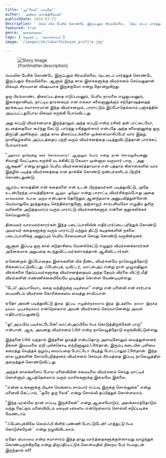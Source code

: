 ```yaml
---
title: 'அ"லைக்" பாயுதே!'
author: 'அகிலா கார்த்திகேயன்'
publishDate: 2024-03-22
description: '`செல்`லில் பேசிக் கொண்டே இருப்பதும் சிரமமில்லை, `நெட்`டைப் பார்த்துக் கொண்டே இருப்பதும் சிரமமில்லை...'
featured: true
genre: 'நகைச்சுவை'
tags: ['சமூகம்', 'கலாச்சாரம்']
image: '/images/akilakarthikeyan_profile.jpg'

---
```

<figure>
  <img src={frontmatter.image} alt="Story Image" class="w-full rounded-lg shadow-lg" />
  <figcaption class="text-gray-600 text-sm mt-2">{frontmatter.description}</figcaption>
</figure>


`செல்`லில் பேசிக் கொண்டே இருப்பதும் சிரமமில்லை, `நெட்`டைப் பார்த்துக் கொண்டே இருப்பதும் சிரமமில்லை. ஆனால் இந்த கால இளசுகளுக்கு விமர்சனம் செய்வதுதான் மிகவும் சிரமமான விஷயமாக இருக்குமோ என்று தோன்றுகிறது.

ஒரு பிரம்மாண்ட திரைப்படத்தை எடுப்பவனும், பெரிய நாவலை எழுதுபவனும், இசைஞானியும், நாட்டிய தாரகையும் என எல்லா கலைஞனுக்கும் சந்தோஷத்தைத் தரக்கூடிய சமாசாரமான இந்த விமர்சனமும், பாராட்டும் இப்போதெல்லாம் பஞ்சத்தில் அடிப்பட்டதுபோல மிகவும் சுருங்கி போய்விட்டது.

அது சுப்புடு விமர்சனமாக இருந்தாலும் அந்த சுப்புடு என்ற ரசிகர் தன் பாட்டையோ, நடனத்தையோ கூர்ந்து கேட்டு, பார்த்து ரசித்துள்ளார் என்பதே அந்த கலைஞனுக்கு ஒரு திருப்தி அளிக்கும். அந்த கால திரைப்படங்களை முக்கால்வாசிப்பேர் வார இதழ், நாளிதழ்களில் அப்படத்தைப் பற்றி வரும் விமர்சனத்தை படித்துவிட்டுத்தான் பார்க்கப் போவார்கள்.

"`அதாரம் நூறென்று ஊர் சொல்லலாம்! ஆனாலும் பொய் என்று நான் சொல்லுவேன்`னு சிவாஜி வேட்டியை சுருக்கி மடக்கிகிட்டு கேமரா முன்னால வருவார் பாரு... அது ஆக்ஷன்" என்று நானும் பெரிய விமர்சனகர்த்தாவாக என் பத்தாம் கிளாஸ்களில் வார இதழில் படித்த விமர்சனத்தை என தாக்கிக் கொண்டு நண்பர்களிடம் பீற்றிக் கொண்டதுண்டு.

ஆரம்ப காலத்தின் என் கதைகளை என் உடன் பிறந்தவர்கள் படித்துவிட்டு, அதே உடன்பிறந்த பாவத்திற்காக `ஆஹா ஓஹோ` என்று பாராட்டி விமர்சிக்கும்போது அதை `காக்கையின் பொன் குஞ்சு` என்பதாக தெரிந்தும் ஆனந்தமாக அனுபவித்துள்ளேன். மெய்யாலுமே தூத்துக்குடி செந்தில்ராஜனோ, தஞ்சாவூர் சாம்பசிவமோ எழுதிய ஓரிரு வரிகளில் அடுத்தவாரம் வரும் பாராட்டு விமர்சனங்களும் என்னை குதூகலிக்கச் செய்வதுண்டு.

தினமலர் வாரமலர்காரர்கள் இந்த படைப்பாளியின் எதிர்பார்ப்பை புரிந்துக் கொண்டு அவரவர் கதைகளுக்கு வரும் பாராட்டு மற்றும் திட்டு கடிதங்களின் நகலை படைப்பாளிக்கு அனுப்பும் பெரிய சேவையைச் செய்து கொண்டு வருகின்றனர்.

ஆனால் இப்படி ஒரு கால் கடுதாசியை மெனக்கெட்டு எழுதும் விமர்சனக்காரர்கள் அனேகமாக அறுபதை கடந்துவிட்டவர்களாகத்தான் ஆகிவிட்டார்கள்.

ஏனென்றால் இப்போதைய இளசுகளின் மிக நீண்ட விமர்சனமே நாலெழுத்தோடு சிக்கனப்பட்டுவிட்டது. ஃபேஸ்புக், டிவிட்டர், வாட்ஸ்அப் என்று நாள் முழுவதிலும் விரல்களை தேய்ப்பவர்களுக்கு விமர்சனத்தையும் அந்த தேயும் விரலை விட்டு மீதி விரல்களின் எண்ணிக்கையிலேயே முடித்துக் கொள்ள வேண்டியுள்ளது.

"டேய்! அப்பாவோட கதை வந்திருக்கு படிச்சயா" என்று என் மனைவி என் சார்பாக பையனிடம் விமர்சன கோரிக்கையை வைத்து சாயிப்பாள்.

ஏதோ அவன் படித்துவிட்டு `இதை இப்படி எழுதியிருக்கலாம்` `இந்த இடத்திலே நல்லா இருக்கு` `நல்லா முடிச்சிருக்கார்` என்றெல்லாம் அவன் விமர்சனம் செய்வானென்று அவள் எதிர்பார்ப்பதுண்டு.

"ஓ! அப்பவே படிச்சுட்டேனே! வாட்ஸ்அப்பிலே `லைக்` கொடுத்திருக்கேன் பாரு" என்பான். ஆக, அவனது விமர்சனம் Like என்ற நாலெழுத்தோடு சுருங்கிவிட்டுள்ளது.

இத்தனை Like வந்தால் இத்தனை ஒசத்தி என்பதொரு அளவுகோலும் வைத்துள்ளனர். நீங்கள் இமயமலை ஏறி புலிக்கொடி ஏற்றினாலும் Likeதான், இரும்பு கடையில் புளியை கரைத்து வெத்தக் குழம்பு வைப்பதை போட்டோ பிடித்து போட்டாலும் Likeதான். இந்த கால யூத்களின் சோம்பேறித்தனம் விமர்சனம் செய்யும் சிரமத்தை இப்படி நாலெழுத்தில் குறைத்துக் கொண்டுவிட்டது.

அந்தக் காலங்களைப் போல மனைவியின் சமையலை விமர்சனம் செய்து மாட்டிக் கொள்ளும் ஆபத்தெல்லாம் வரும் வாரிசுகளுக்கு இல்லவே இல்லை.

"என்ன உங்களுக்கு பிடிச்ச வெங்காய சாம்பார் எப்படி இருக்கு சொல்லுங்க" என்று மனைவி கேட்டால், "ஒரே ஒரு லைக்" என்று சொல்லி தப்பித்துக் கொள்ளலாம்.

"இந்த டிரஸ்லே நான் எப்படி இருக்கேன்" என்று ஆசையோடும், அலங்காரத்தோடும் வந்து கேட்கும் மனைவியிடம் `கன்றாவி` `சகிக்கலை` என்றெல்லாம் சொல்லி கடுப்படிக்க வேண்டாம்.

"ஃபேஸ்புக்கிலே ஸெல்ஃபி கிளிக் பண்ணி போட்டுடேன்! பாத்துட்டு `லைக்` கொடுக்கறேன்`` என்று நழுவிவிடலாம்.

ஏதோ `விமர்சனம்` என்ற சமாசாரம் இந்த நாலு வார்த்தைகளுக்குள்ளாவது வாழ்ந்துக் கொண்டிருக்கிறதே என்று திருப்திப்பட்டுக் கொள்வதில் நிறைய பேர் `லைக்`குடன் இருந்தால் சரி!
